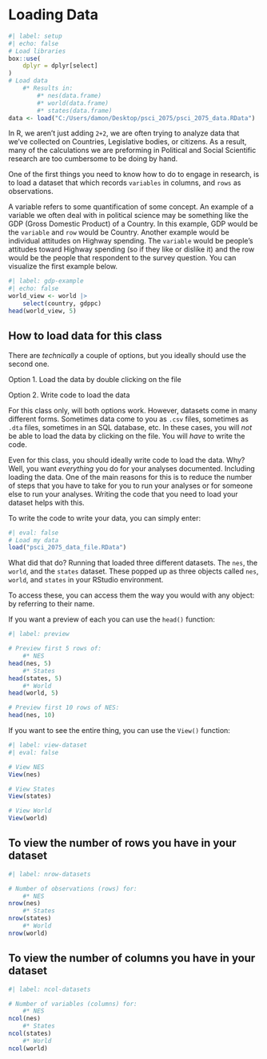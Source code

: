 # Loading Data {#sec-loading-data}

```r
#| label: setup
#| echo: false
# Load libraries
box::use(
    dplyr = dplyr[select]
)
# Load data
    #* Results in:
        #* nes(data.frame)
        #* world(data.frame)
        #* states(data.frame)
data <- load("C:/Users/damon/Desktop/psci_2075/psci_2075_data.RData")
```

In R, we aren't just adding `2+2`, we are often trying to analyze data that we've collected on Countries, Legislative bodies, or citizens. As a result, many of the calculations we are preforming in Political and Social Scientific research are too cumbersome to be doing by hand.

One of the first things you need to know how to do to engage in research, is to load a dataset that which records `variables` in columns, and `rows` as observations. 

A variable refers to some quantification of some concept. An example of a variable we often deal with in political science may be something like the GDP (Gross Domestic Product) of a Country. In this example, GDP would be the `variable` and `row` would be Country. Another example would be individual attitudes on Highway spending. The `variable` would be people's attitudes toward Highway spending (so if they like or dislike it) and the row would be the people that respondent to the survey question. You can visualize the first example below.

```r
#| label: gdp-example
#| echo: false
world_view <- world |>
    select(country, gdppc)
head(world_view, 5)
```

## How to load data for this class

There are *technically* a couple of options, but you ideally should use the second one.

Option 1. Load the data by double clicking on the file

Option 2. Write code to load the data

For this class only, will both options work. However, datasets come in many different forms. Sometimes data come to you as `.csv` files, sometimes as `.dta` files, sometimes in an SQL database, etc. In these cases, you will *not* be able to load the data by clicking on the file. You will *have* to write the code.

Even for this class, you should ideally write code to load the data. Why? Well, you want *everything* you do for your analyses documented. Including loading the data. One of the main reasons for this is to reduce the number of steps that you have to take for you to run your analyses or for someone else to run your analyses. Writing the code that you need to load your dataset helps with this.

To write the code to write your data, you can simply enter:

```r
#| eval: false
# Load my data
load("psci_2075_data_file.RData")
```

What did that do? Running that loaded three different datasets. The `nes`, the `world`, and the `states` dataset. These popped up as three objects called `nes`, `world`, and `states` in your RStudio environment.

To access these, you can access them the way you would with any object: by referring to their name.

If you want a preview of each you can use the `head()` function:

```r
#| label: preview

# Preview first 5 rows of:
    #* NES
head(nes, 5)
    #* States
head(states, 5)
    #* World
head(world, 5)

# Preview first 10 rows of NES:
head(nes, 10)
```

If you want to see the entire thing, you can use the `View()` function:

```r
#| label: view-dataset
#| eval: false

# View NES
View(nes)

# View States
View(states)

# View World
View(world)
```

## To view the number of rows you have in your dataset

```r
#| label: nrow-datasets

# Number of observations (rows) for:
    #* NES
nrow(nes)
    #* States
nrow(states)
    #* World
nrow(world)
```

## To view the number of columns you have in your dataset

```r
#| label: ncol-datasets

# Number of variables (columns) for:
    #* NES
ncol(nes)
    #* States
ncol(states)
    #* World
ncol(world)
```